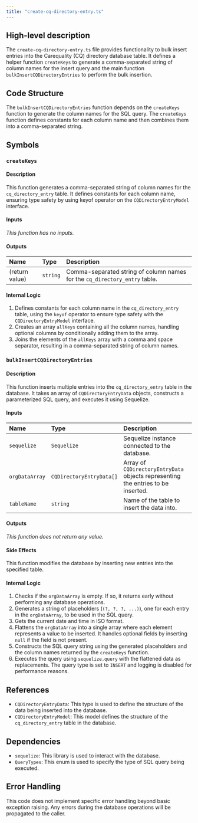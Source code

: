 ```yaml
---
title: "create-cq-directory-entry.ts"
---
```


## High-level description
The `create-cq-directory-entry.ts` file provides functionality to bulk insert entries into the Carequality (CQ) directory database table. It defines a helper function `createKeys` to generate a comma-separated string of column names for the insert query and the main function `bulkInsertCQDirectoryEntries` to perform the bulk insertion.

## Code Structure
The `bulkInsertCQDirectoryEntries` function depends on the `createKeys` function to generate the column names for the SQL query. The `createKeys` function defines constants for each column name and then combines them into a comma-separated string.

## Symbols

### `createKeys`
#### Description
This function generates a comma-separated string of column names for the `cq_directory_entry` table. It defines constants for each column name, ensuring type safety by using keyof operator on the `CQDirectoryEntryModel` interface.

#### Inputs
_This function has no inputs._

#### Outputs
| Name | Type | Description |
|:-----|:-----|:------------|
| (return value) | `string` | Comma-separated string of column names for the `cq_directory_entry` table. |

#### Internal Logic
1. Defines constants for each column name in the `cq_directory_entry` table, using the `keyof` operator to ensure type safety with the `CQDirectoryEntryModel` interface.
2. Creates an array `allKeys` containing all the column names, handling optional columns by conditionally adding them to the array.
3. Joins the elements of the `allKeys` array with a comma and space separator, resulting in a comma-separated string of column names.

### `bulkInsertCQDirectoryEntries`
#### Description
This function inserts multiple entries into the `cq_directory_entry` table in the database. It takes an array of `CQDirectoryEntryData` objects, constructs a parameterized SQL query, and executes it using Sequelize.

#### Inputs
| Name | Type | Description |
|:-----|:-----|:------------|
| `sequelize` | `Sequelize` | Sequelize instance connected to the database. |
| `orgDataArray` | `CQDirectoryEntryData[]` | Array of `CQDirectoryEntryData` objects representing the entries to be inserted. |
| `tableName` | `string` | Name of the table to insert the data into. |

#### Outputs
_This function does not return any value._

#### Side Effects
This function modifies the database by inserting new entries into the specified table.

#### Internal Logic
1. Checks if the `orgDataArray` is empty. If so, it returns early without performing any database operations.
2. Generates a string of placeholders (`(?, ?, ?, ...)`), one for each entry in the `orgDataArray`, to be used in the SQL query.
3. Gets the current date and time in ISO format.
4. Flattens the `orgDataArray` into a single array where each element represents a value to be inserted. It handles optional fields by inserting `null` if the field is not present.
5. Constructs the SQL query string using the generated placeholders and the column names returned by the `createKeys` function.
6. Executes the query using `sequelize.query` with the flattened data as replacements. The query type is set to `INSERT` and logging is disabled for performance reasons.

## References
- `CQDirectoryEntryData`: This type is used to define the structure of the data being inserted into the database.
- `CQDirectoryEntryModel`: This model defines the structure of the `cq_directory_entry` table in the database.

## Dependencies
- `sequelize`: This library is used to interact with the database.
- `QueryTypes`: This enum is used to specify the type of SQL query being executed.

## Error Handling
This code does not implement specific error handling beyond basic exception raising. Any errors during the database operations will be propagated to the caller.
